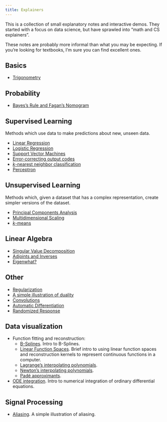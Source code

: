 ```yaml
---
title: Explainers
---
```


This is a collection of small explanatory notes and interactive
demos. They started with a focus on data science, but have sprawled
into "math and CS explainers".

These notes are probably more informal than what you may be
expecting. If you're looking for textbooks, I'm sure you can find
excellent ones.

## Basics

* [Trigonometry](trigonometry/index.qmd)

## Probability

* [Bayes's Rule and Fagan's Nomogram](fagans-nomogram/index.qmd) 

## Supervised Learning

Methods which use data to make predictions about new, unseen data.

* [Linear Regression](linear-regression.qmd)
* [Logistic Regression](logistic-regression/index.qmd)
* [Support Vector Machines](svm/index.qmd)
* [Error-correcting output codes](error-correcting-output-codes/index.qmd)
* [$k$-nearest neighbor classification](nearest-neighbors/index.qmd)
* [Perceptron](perceptron/index.qmd)

## Unsupervised Learning

Methods which, given a dataset that has a complex representation,
create simpler versions of the dataset.

* [Principal Components Analysis](pca.qmd)
* [Multidimensional Scaling](mds.qmd)
* [$k$-means](kmeans/index.qmd)

## Linear Algebra

* [Singular Value Decomposition](svd.qmd)
* [Adjoints and Inverses](adjoints-and-inverses.qmd)
* [Eigenwhat?](eigenvectors/index.qmd)

## Other

* [Regularization](regularization/index.qmd)
* [A simple illustration of duality](duality.qmd)
* [Convolutions](convolution/index.qmd)
* [Automatic Differentiation](automatic-differentiation/index.qmd)
* [Randomized Response](randomized-response/index.qmd)

## Data visualization

* Function fitting and reconstruction:
  * [B-Splines](b-splines/index.qmd). Intro to B-Splines.
  * [Linear Function Spaces](linear-function-spaces/index.qmd). Brief
    intro to using linear function spaces and reconstruction kernels to
    represent continuous functions in a computer.
  * [Lagrange's interpolating polynomials](lagrange-polynomials.qmd).
  * [Newton's interpolating polynomials](newton-polynomials.qmd).
  * [Padé approximants](pade-approximant/index.qmd).
* [ODE integration](odes/index.qmd). Intro to numerical integration
  of ordinary differential equations.

## Signal Processing

* [Aliasing](aliasing.qmd). A simple illustration of aliasing.
